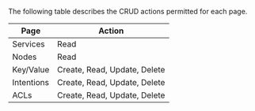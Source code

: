 The following table describes the CRUD actions permitted for each page.

| **Page**   | **Action**                   |
| ---------- | ---------------------------- |
| Services   | Read                         |
| Nodes      | Read                         |
| Key/Value  | Create, Read, Update, Delete |
| Intentions | Create, Read, Update, Delete |
| ACLs       | Create, Read, Update, Delete |